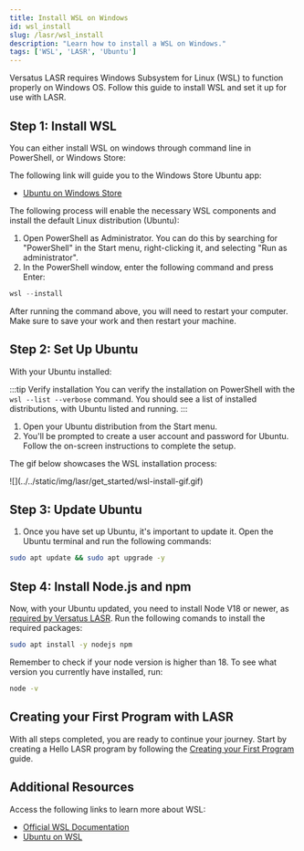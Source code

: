 ```yaml
---
title: Install WSL on Windows
id: wsl_install
slug: /lasr/wsl_install
description: "Learn how to install a WSL on Windows."
tags: ['WSL', 'LASR', 'Ubuntu']
---
```



Versatus LASR requires Windows Subsystem for Linux (WSL) to function properly on Windows OS. Follow this guide to install WSL and set it up for use with LASR.

## Step 1: Install WSL

You can either install WSL on windows through command line in PowerShell, or Windows Store:

<Tabs>

  <TabItem label="Windows Store" value="Windows Store">
  The following link will guide you to the Windows Store Ubuntu app:

  - [Ubuntu on Windows Store](https://www.microsoft.com/store/productId/9PDXGNCFSCZV?ocid=pdpshare)
  </TabItem>
  <TabItem label="Command Line" value="Command Line">
  The following process will enable the necessary WSL components and install the default Linux distribution (Ubuntu):

  1. Open PowerShell as Administrator. You can do this by searching for "PowerShell" in the Start menu, right-clicking it, and selecting "Run as administrator".
  2. In the PowerShell window, enter the following command and press Enter:

```powershell
wsl --install
```
After running the command above, you will need to restart your computer. Make sure to save your work and then restart your machine.
  </TabItem>

</Tabs>

## Step 2: Set Up Ubuntu

With your Ubuntu installed:

:::tip Verify installation
You can verify the installation on PowerShell with the `wsl --list --verbose` command. You should see a list of installed distributions, with Ubuntu listed and running.
:::

1. Open your Ubuntu distribution from the Start menu.
2. You'll be prompted to create a user account and password for Ubuntu. Follow the on-screen instructions to complete the setup.

The gif below showcases the WSL installation process:

<MediaWrapper>
![](../../static/img/lasr/get_started/wsl-install-gif.gif)
</MediaWrapper>

## Step 3: Update Ubuntu

1. Once you have set up Ubuntu, it's important to update it. Open the Ubuntu terminal and run the following commands:

```bash
sudo apt update && sudo apt upgrade -y
```

## Step 4: Install Node.js and npm

Now, with your Ubuntu updated, you need to install Node V18 or newer, as [required by Versatus LASR](/lasr/creating_your_first_program#prerequisites). Run the following comands to install the required packages:

```sh
sudo apt install -y nodejs npm
```
Remember to check if your node version is higher than 18. To see what version you currently have installed, run:

```sh
node -v
```

## Creating your First Program with LASR

With all steps completed, you are ready to continue your journey. Start by creating a Hello LASR program by following the [Creating your First Program](/lasr/creating_your_first_program#hello-lasr) guide.

## Additional Resources

Access the following links to learn more about WSL:

- [Official WSL Documentation](https://docs.microsoft.com/en-us/windows/wsl/)
- [Ubuntu on WSL](https://ubuntu.com/wsl)
